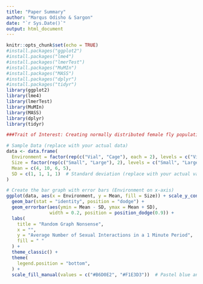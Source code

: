 ```yaml
---
title: "Paper Summary"
author: "Marqus Odisho & Sargon"
date: "`r Sys.Date()`"
output: html_document
---
```


```r
knitr::opts_chunk$set(echo = TRUE)
#install.packages("ggplot2")
#install.packages("lme4")
#install.packages("lmerTest")
#install.packages("MuMIn")
#install.packages("MASS")
#install.packages("dplyr")
#install.packages("tidyr")
library(ggplot2)
library(lme4)
library(lmerTest)
library(MuMIn)
library(MASS)
library(dplyr)
library(tidyr)
```

```r
###Trait of Interest: Creating normally distributed female fly populations with average value corresponding to their average number of sexual interactions. Four populations corresponding to the 4 different combinations between female fly size and environment type. (small females in cages, small females in vials, large females in cages, large females in vials)

# Sample Data (replace with your actual data)
data <- data.frame(
  Environment = factor(rep(c("Vial", "Cage"), each = 2), levels = c("Vial", "Cage")),
  Size = factor(rep(c("Small", "Large"), 2), levels = c("Small", "Large")),
  Mean = c(4, 10, 6, 5),
  SD = c(1, 1, 1, 1)  # Standard deviation (replace with your actual values)
)

# Create the bar graph with error bars (Environment on x-axis)
ggplot(data, aes(x = Environment, y = Mean, fill = Size)) + scale_y_continuous(breaks=c(0,2,4,6,8,10)) +
  geom_bar(stat = "identity", position = "dodge") +
  geom_errorbar(aes(ymin = Mean - SD, ymax = Mean + SD), 
                width = 0.2, position = position_dodge(0.9)) +
  labs(
    title = "Random Graph Nonsense",
    x = "",
    y = "Average Number of Sexual Interactions in a 1 Minute Period",
    fill = " " 
  ) +
  theme_classic() +
  theme(
    legend.position = "bottom",
  ) +
  scale_fill_manual(values = c("#B6D0E2", "#F1E3D3"))  # Pastel blue and yellow
```

